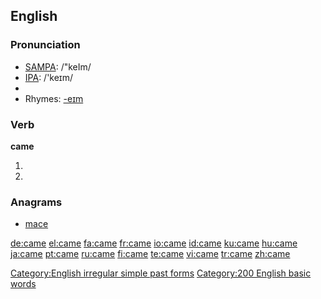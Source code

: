 {{wikipedia|Came (disambiguation)}}
==English==

{{rank|those|own|old|106|came|men|come|without}}

===Pronunciation===
*[[w:SAMPA|SAMPA]]: /"keIm/
*[[w:IPA|IPA]]: /'keɪm/
*{{audio|en-us-came.ogg|Audio (US)}}
*Rhymes: [[Rhymes:English:-eɪm|-eɪm]]

===Verb===
'''came'''
# {{simple past of|come}} 
# {{simple past of|cum}}

===Anagrams===
*[[mace]]

[[Category:English irregular simple past forms]]
[[Category:200 English basic words]]

[[de:came]]
[[el:came]]
[[fa:came]]
[[fr:came]]
[[io:came]]
[[id:came]]
[[ku:came]]
[[hu:came]]
[[ja:came]]
[[pt:came]]
[[ru:came]]
[[fi:came]]
[[te:came]]
[[vi:came]]
[[tr:came]]
[[zh:came]]